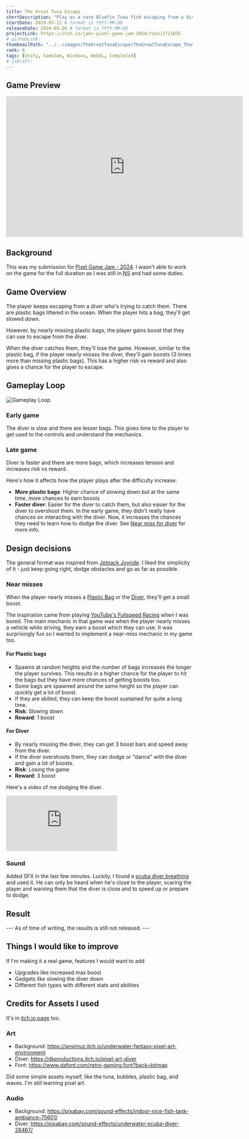 ```yaml
---
title: The Great Tuna Escape
shortDescription: "Play as a rare Bluefin Tuna fish escaping from a diver who's trying to catch you."
startDate: 2024-05-11 # format is YYYY-MM-DD
releaseDate: 2024-05-20 # format is YYYY-MM-DD
projectLink: https://itch.io/jam/-pixel-game-jam-2024/rate/2721035
# githubLink: 
thumbnailPath: "../../images/TheGreatTunaEscape/TheGreatTunaEscape_Thumbnail2.png"
rank: 6
tags: [Unity, GameJam, Windows, WebGL, Completed]
# isDraft:
---
```


## Game Preview
<iframe frameborder="0" src="https://itch.io/embed-upload/10506970?color=333333" allowfullscreen="" width="640" height="380"><a href="https://gnoxnahtedev.itch.io/reupload-pixel-game-jam-24">Play Reupload Pixel Game Jam-24 on itch.io</a></iframe>

## Background
This was my submission for [Pixel Game Jam - 2024](https://itch.io/jam/-pixel-game-jam-2024). I wasn't able to work on the game for the full duration as I was still in <abbr title="National Service">NS</abbr> and had some duties. 

## Game Overview
The player keeps escaping from a diver who's trying to catch them. There are plastic bags littered in the ocean. When the player hits a bag, they'll get slowed down. 

However, by nearly missing plastic bags, the player gains boost that they can use to escape from the diver. 

When the diver catches them, they'll lose the game. However, similar to the plastic bag, if the player nearly misses the diver, they'll gain boosts (3 times more than missing plastic bags). This has a higher risk vs reward and also gives a chance for the player to escape.

## Gameplay Loop
![Gameplay Loop](../../images/TheGreatTunaEscape/TheGreatTunaEscape_GameplayLoop.png)

### Early game
The diver is slow and there are lesser bags. This gives time to the player to get used to the controls and understand the mechanics.

### Late game
Diver is faster and there are more bags, which increases tension and increases risk vs reward.

Here's how it affects how the player plays after the difficulty increase:
- **More plastic bags**: Higher chance of slowing down but at the same time, more chances to earn boosts
- **Faster diver**: Easier for the diver to catch them, but also easier for the diver to overshoot them. In the early game, they didn't really have chances on interacting with the diver. Now, it increases the chances they need to learn how to dodge the diver. See [Near miss for diver](#for-diver) for more info.

## Design decisions
The general format was inspired from [Jetpack Joyride](https://www.halfbrick.com/games/jetpack-joyride-classic). I liked the simplicity of it - just keep going right, dodge obstacles and go as far as possible.

### Near misses
When the player nearly misses a [Plastic Bag](#for-plastic-bags) or the [Diver](#for-diver), they'll get a small boost.

The inspiration came from playing [YouTube's Fullspeed Racing](https://www.youtube.com/playables/UgkxbgLQk7KP4zQKHctwKY-XKtpJ_OBWL4aO) when I was bored. The main mechanic in that game was when the player nearly misses a vehicle while driving, they earn a boost which they can use. It was surprisingly fun so I wanted to implement a near-miss mechanic in my game too.

#### For Plastic bags
- Spawns at random heights and the number of bags increases the longer the player survives. This results in a higher chance for the player to hit the bags but they have more chances of getting boosts too.
- Some bags are spawned around the same height so the player can quickly get a lot of boost.
- If they are skilled, they can keep the boost sustained for quite a long time.
- **Risk**: Slowing down 
- **Reward**: 1 boost

#### For Diver
- By nearly missing the diver, they can get 3 boost bars and speed away from the diver.
- If the diver overshoots them, they can dodge or "dance" with the diver and gain a lot of boosts.
- **Risk**: Losing the game
- **Reward**: 3 boost

Here's a video of me dodging the diver.
<iframe src="https://www.youtube.com/embed/Qc6iz-6DEVM?start=260" title="The Great Tuna Escape, Dev Highscore" frameborder="0" allow="autoplay; clipboard-write; encrypted-media; picture-in-picture; web-share" referrerpolicy="strict-origin-when-cross-origin" allowfullscreen></iframe>

### Sound
Added SFX in the last few minutes. Luckily, I found a [scuba diver breathing](https://pixabay.com/sound-effects/underwater-scuba-diver-28467/) and used it. He can only be heard when he's close to the player, scaring the player and warning them that the diver is close and to speed up or prepare to dodge.

## Result
--- As of time of writing, the results is still not released. ---

## Things I would like to improve
If I'm making it a real game, features I would want to add
- Upgrades like increased max boost
- Gadgets like slowing the diver down
- Different fish types with different stats and abilities

## Credits for Assets I used
It's in [itch.io page](https://gnoxnahtedev.itch.io/the-great-tuna-escape) too.
### Art
- Background: https://ansimuz.itch.io/underwater-fantasy-pixel-art-environment
- Diver: https://dkproductions.itch.io/pixel-art-diver
- Font: https://www.dafont.com/retro-gaming.font?back=bitmap

Did some simple assets myself, like the tuna, bubbles, plastic bag, and waves. I'm still learning pixel art.

### Audio
- Background: https://pixabay.com/sound-effects/indoor-nice-fish-tank-ambiance-75601/
- Diver: https://pixabay.com/sound-effects/underwater-scuba-diver-28467/